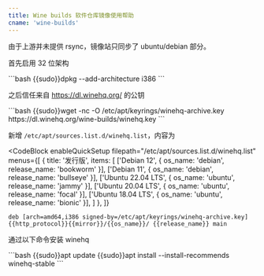 ```yaml
---
title: Wine builds 软件仓库镜像使用帮助
cname: 'wine-builds'
---
```


由于上游并未提供 rsync，镜像站只同步了 ubuntu/debian 部分。

首先启用 32 位架构

<CodeBlock>
```bash
{{sudo}}dpkg --add-architecture i386
```
</CodeBlock>

之后信任来自 https://dl.winehq.org/ 的公钥

<CodeBlock>
```bash
{{sudo}}wget -nc -O /etc/apt/keyrings/winehq-archive.key https://dl.winehq.org/wine-builds/winehq.key
```
</CodeBlock>

新增 `/etc/apt/sources.list.d/winehq.list`，内容为

<CodeBlock
  enableQuickSetup
  filepath="/etc/apt/sources.list.d/winehq.list"
  menus={[
    {
      title: '发行版',
      items: [
        ['Debian 12', { os_name: 'debian', release_name: 'bookworm' }],
        ['Debian 11', { os_name: 'debian', release_name: 'bullseye' }],
        ['Ubuntu 22.04 LTS', { os_name: 'ubuntu', release_name: 'jammy' }],
        ['Ubuntu 20.04 LTS', { os_name: 'ubuntu', release_name: 'focal' }],
        ['Ubuntu 18.04 LTS', { os_name: 'ubuntu', release_name: 'bionic' }],
      ]
    },
  ]}
>

```properties
deb [arch=amd64,i386 signed-by=/etc/apt/keyrings/winehq-archive.key] {{http_protocol}}{{mirror}}/{{os_name}}/ {{release_name}} main
```

</CodeBlock>

通过以下命令安装 winehq

<CodeBlock>
```bash
{{sudo}}apt update
{{sudo}}apt install --install-recommends winehq-stable
```
</CodeBlock>
